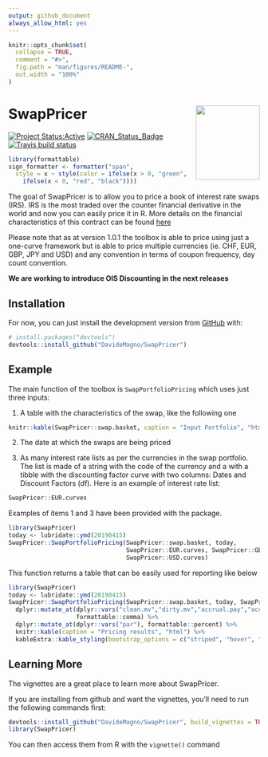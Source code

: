 ```yaml
---
output: github_document
always_allow_html: yes
---
```


<!-- README.md is generated from README.Rmd. Please edit that file -->

```r
knitr::opts_chunk$set(
  collapse = TRUE,
  comment = "#>",
  fig.path = "man/figures/README-",
  out.width = "100%"
)
```
# SwapPricer <img src="man/figures/SwapPricerHex.png" align="right" height="149" width="128.5"/>


<!-- badges: start -->
[![Project Status:Active](http://www.repostatus.org/badges/latest/active.svg)](http://www.repostatus.org/#active)
[![CRAN_Status_Badge](https://www.r-pkg.org/badges/version/SwapPricer)](https://CRAN.R-project.org/package=SwapPricer)
[![Travis build status](https://travis-ci.org/DavideMagno/SwapPricer.svg?branch=master)](https://travis-ci.org/DavideMagno/SwapPricer)
<!-- badges: end -->

```r
library(formattable)
sign_formatter <- formatter("span", 
  style = x ~ style(color = ifelse(x > 0, "green", 
    ifelse(x < 0, "red", "black"))))
```


The goal of SwapPricer is to allow you to price a book of interest rate swaps (IRS).
IRS is the most traded over the counter financial derivative in the world and now
you can easily price it in R. More details on the financial characteristics of
this contract can be found [here](https://en.wikipedia.org/wiki/Interest_rate_swap)

Please note that as at version 1.0.1 the toolbox is able to price using just a 
one-curve framework but is able to price multiple currencies (ie. CHF, EUR, GBP,
JPY and USD) and any convention in terms of coupon frequency, day count convention.

**We are working to introduce OIS Discounting in the next releases**

## Installation

For now, you can just install the development version from [GitHub](https://github.com/) with:

``` r
# install.packages("devtools")
devtools::install_github("DavideMagno/SwapPricer")
```
## Example

The main function of the toolbox is `SwapPortfolioPricing` which uses just three
inputs:

1) A table with the characteristics of the swap, like the following one

```r
knitr::kable(SwapPricer::swap.basket, caption = "Input Portfolio", "html")
```

2) The date at which the swaps are being priced

3) As many interest rate lists as per the currencies in the swap portfolio.
The list is made of a string with the code of the currency and a with a tibble
with the discounting factor curve with two columns: Dates and Discount Factors (df). 
Here is an example of interest rate list:

```r
SwapPricer::EUR.curves
```

Examples of items 1 and 3 have been provided with the package.

```r
library(SwapPricer)
today <- lubridate::ymd(20190415)
SwapPricer::SwapPortfolioPricing(SwapPricer::swap.basket, today, 
                                 SwapPricer::EUR.curves, SwapPricer::GBP.curves,
                                 SwapPricer::USD.curves) 
```

This function returns a table that can be easily used for reporting like below

```r
library(SwapPricer)
today <- lubridate::ymd(20190415)
SwapPricer::SwapPortfolioPricing(SwapPricer::swap.basket, today, SwapPricer::EUR.curves, SwapPricer::GBP.curves, SwapPricer::USD.curves)  %>% 
  dplyr::mutate_at(dplyr::vars("clean.mv","dirty.mv","accrual.pay","accrual.receive","pv01"),
                   formattable::comma) %>%
  dplyr::mutate_at(dplyr::vars("par"), formattable::percent) %>%
  knitr::kable(caption = "Pricing results", "html") %>%
  kableExtra::kable_styling(bootstrap_options = c("striped", "hover", "condensed","responsive"))
```

## Learning More ##

The vignettes are a great place to learn more about SwapPricer.

If you are installing from github and want the vignettes, you'll need to run the following 
commands first:

```r
devtools::install_github("DavideMagno/SwapPricer", build_vignettes = TRUE)
library(SwapPricer)
```

You can then access them from R with the `vignette()` command

